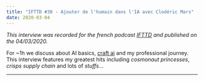 ```yaml
---
title: "IFTTD #30 - Ajouter de l'humain dans l'IA avec Clodéric Mars"
date: 2020-03-04
---
```



_This interview was recorded for the french podcast [IFTTD](https://ifttd.io/)
and published on the 04/03/2020._

For ~1h we discuss about AI basics, [craft ai](https://www.craft.ai) and my
professional journey. This interview features my greatest hits including
_cosmonaut princesses_, _crisps supply chain_ and lots of _stuffs_...

---

<Audio
  title="IFTTD #30 - Ajouter de l'humain dans l'IA avec Clodéric Mars"
  src="https://rss.art19.com/episodes/374ccbfb-5ddb-4410-ad7a-d35ad09973e3.mp3"
  href="https://ifttd.io/30-ajouter-de-lhumain-dans-de-lia-cloderic-mars/"
/>
